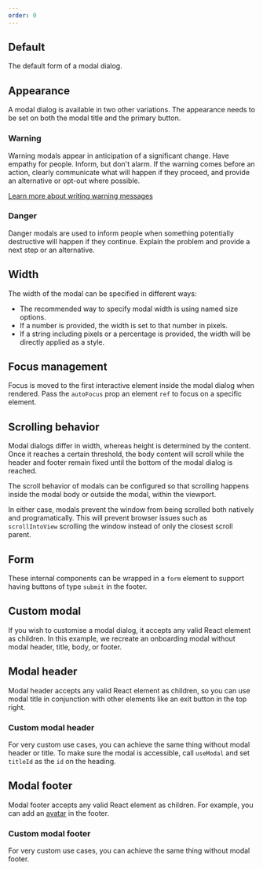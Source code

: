 ```yaml
---
order: 0
---
```



## Default

The default form of a modal dialog.

<Example Component={ModalDefault} packageName="@atlaskit/modal-dialog" />

## Appearance

A modal dialog is available in two other variations.
The appearance needs to be set on both the modal title and the primary button.

### Warning

Warning modals appear in anticipation of a significant change.
Have empathy for people.
Inform,
but don't alarm.
If the warning comes before an action,
clearly communicate what will happen if they proceed,
and provide an alternative or opt-out where possible.

<a href="/content/writing-guidelines/writing-a-warning-message/">Learn more about writing warning messages</a>

<Example Component={ModalWarning} packageName="@atlaskit/modal-dialog" />

### Danger

Danger modals are used to inform people when something potentially destructive will happen if they continue.
Explain the problem and provide a next step or an alternative.

<Example Component={ModalDanger} packageName="@atlaskit/modal-dialog" />

## Width

The width of the modal can be specified in different ways:

- The recommended way to specify modal width is using named size options.
- If a number is provided, the width is set to that number in pixels.
- If a string including pixels or a percentage is provided, the width will be directly applied as a style.

<Example Component={ModalWidth} packageName="@atlaskit/modal-dialog" />

## Focus management

Focus is moved to the first interactive element inside the modal dialog when rendered.
Pass the `autoFocus` prop an element `ref` to focus on a specific element.

<Example Component={FocusSpecificElement} packageName="@atlaskit/modal-dialog" />

## Scrolling behavior

Modal dialogs differ in width,
whereas height is determined by the content.
Once it reaches a certain threshold,
the body content will scroll while the header and footer remain fixed until the bottom of the modal dialog is reached.

The scroll behavior of modals can be configured so that scrolling happens inside the modal body or outside the modal,
within the viewport.

In either case,
modals prevent the window from being scrolled both natively and programatically.
This will prevent browser issues such as `scrollIntoView` scrolling the window instead of only the closest scroll parent.

<Example Component={ModalScroll} packageName="@atlaskit/modal-dialog" />

## Form

These internal components can be wrapped in a `form` element to support
having buttons of type `submit` in the footer.

<Example
  Component={ModalWrapper}
  packageName="@atlaskit/modal-dialog"
/>

## Custom modal

If you wish to customise a modal dialog, it accepts any valid React element
as children. In this example, we recreate an onboarding modal without
modal header, title, body, or footer.

<Example
  Component={ModalCustom}
  packageName="@atlaskit/modal-dialog"
/>

## Modal header

Modal header accepts any valid React element as children, so you can
use modal title in conjunction with other elements like an exit button
in the top right.

<Example
  Component={ModalHeader}
  packageName="@atlaskit/modal-dialog"
/>


### Custom modal header

For very custom use cases, you can achieve the same thing without modal
header or title. To make sure the modal is accessible, call `useModal`
and set `titleId` as the `id` on the heading.

<Example
  Component={ModalCustomHeader}
  packageName="@atlaskit/modal-dialog"
/>

## Modal footer

Modal footer accepts any valid React element as children. For example,
you can add an [avatar](/components/avatar/) in the footer.

<Example
  Component={ModalFooter}
  packageName="@atlaskit/modal-dialog"
/>

### Custom modal footer

For very custom use cases, you can achieve the same thing without modal
footer.

<Example
  Component={ModalCustomFooter}
  packageName="@atlaskit/modal-dialog"
/>

